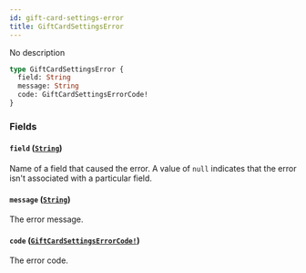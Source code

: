 ```yaml
---
id: gift-card-settings-error
title: GiftCardSettingsError
---
```


No description

```graphql
type GiftCardSettingsError {
  field: String
  message: String
  code: GiftCardSettingsErrorCode!
}
```

### Fields

#### `field` ([`String`](/developer/api-reference/scalars/string))

Name of a field that caused the error. A value of `null` indicates that the error isn't associated with a particular field.

#### `message` ([`String`](/developer/api-reference/scalars/string))

The error message.

#### `code` ([`GiftCardSettingsErrorCode!`](/developer/api-reference/enums/gift-card-settings-error-code))

The error code.
